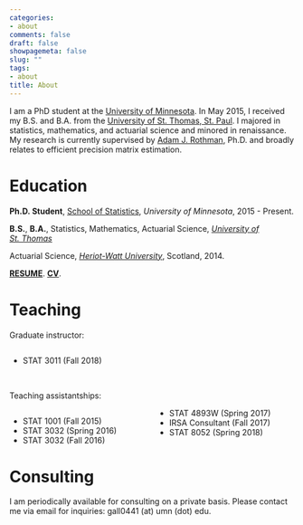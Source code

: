 ```yaml
---
categories:
- about
comments: false
draft: false
showpagemeta: false
slug: ""
tags:
- about
title: About
---
```


I am a PhD student at the [University of Minnesota](https://cla.umn.edu/statistics). In May 2015, I received my B.S. and B.A. from the [University of St. Thomas, St. Paul](https://www.stthomas.edu/). I majored in statistics, mathematics, and actuarial science and minored in renaissance. My research is currently supervised by [Adam J. Rothman](http://users.stat.umn.edu/~arothman/), Ph.D. and broadly relates to efficient precision matrix estimation.


# Education

**Ph.D. Student**, [School of Statistics](https://cla.umn.edu/statistics), *University of Minnesota*, 2015 - Present.

**B.S.**, **B.A.**, Statistics, Mathematics, Actuarial Science, [*University of St. Thomas*](https://www.stthomas.edu/)

Actuarial Science, [*Heriot-Watt University*](margin-bottom: 20px;), Scotland, 2014.

[**RESUME**](images/WebsiteResume.pdf). [**CV**](images/CV.pdf).


# Teaching

Graduate instructor:

<style>
  .col2 {
    columns: 2 200px;         /* number of columns and width in pixels*/
    -webkit-columns: 2 200px; /* chrome, safari */
    -moz-columns: 2 200px;    /* firefox */
  }
</style>


<div class="col2">
- STAT 3011 (Fall 2018)
</div>

<br>

Teaching assistantships:


<style>
  .col2 {
    columns: 2 200px;         /* number of columns and width in pixels*/
    -webkit-columns: 2 200px; /* chrome, safari */
    -moz-columns: 2 200px;    /* firefox */
  }
</style>


<div class="col2">
- STAT 1001 (Fall 2015)
- STAT 3032 (Spring 2016)
- STAT 3032 (Fall 2016)
- STAT 4893W (Spring 2017)
- IRSA Consultant (Fall 2017)
- STAT 8052 (Spring 2018)
</div>


# Consulting

I am periodically available for consulting on a private basis. Please contact me via email for inquiries: gall0441 (at) umn (dot) edu.
